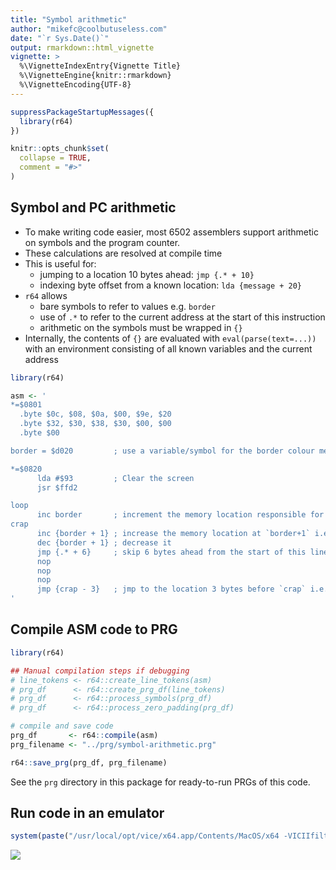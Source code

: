 ---
title: "Symbol arithmetic"
author: "mikefc@coolbutuseless.com"
date: "`r Sys.Date()`"
output: rmarkdown::html_vignette
vignette: >
  %\VignetteIndexEntry{Vignette Title}
  %\VignetteEngine{knitr::rmarkdown}
  %\VignetteEncoding{UTF-8}
---

```{r setup, include = FALSE}
suppressPackageStartupMessages({
  library(r64)  
})

knitr::opts_chunk$set(
  collapse = TRUE,
  comment = "#>"
)
```

Symbol and PC arithmetic
------------------------------------------------------------------------------

* To make writing code easier, most 6502 assemblers support arithmetic on symbols and the program counter.
* These calculations are resolved at compile time
* This is useful for: 
    * jumping to a location 10 bytes ahead: `jmp {.* + 10}`
    * indexing byte offset from a known location:  `lda {message + 20}`
* `r64` allows
    * bare symbols to refer to values e.g. `border` 
    * use of `.*` to refer to the current address at the start of this instruction
    * arithmetic on the symbols must be wrapped in `{}`
* Internally, the contents of `{}` are evaluated with `eval(parse(text=...))` with an environment consisting
  of all known variables and the current address


```{r}
library(r64)

asm <- '
*=$0801
  .byte $0c, $08, $0a, $00, $9e, $20
  .byte $32, $30, $38, $30, $00, $00
  .byte $00

border = $d020         ; use a variable/symbol for the border colour memory loation

*=$0820
      lda #$93         ; Clear the screen
      jsr $ffd2

loop  
      inc border       ; increment the memory location responsible for border colour
crap
      inc {border + 1} ; increase the memory location at `border+1` i.e. $d021 (screen colour)
      dec {border + 1} ; decrease it
      jmp {.* + 6}     ; skip 6 bytes ahead from the start of this line
      nop
      nop
      nop
      jmp {crap - 3}   ; jmp to the location 3 bytes before `crap` i.e. `loop`
'
```



Compile ASM code to PRG
------------------------------------------------------------------------------

```{r eval=FALSE}
library(r64)

## Manual compilation steps if debugging
# line_tokens <- r64::create_line_tokens(asm)
# prg_df      <- r64::create_prg_df(line_tokens)
# prg_df      <- r64::process_symbols(prg_df)
# prg_df      <- r64::process_zero_padding(prg_df)

# compile and save code
prg_df       <- r64::compile(asm)
prg_filename <- "../prg/symbol-arithmetic.prg"

r64::save_prg(prg_df, prg_filename)
```

See the `prg` directory in this package for ready-to-run PRGs of this code.





Run code in an emulator
------------------------------------------------------------------------------

```{r eval=FALSE}
system(paste("/usr/local/opt/vice/x64.app/Contents/MacOS/x64 -VICIIfilter 0 -silent", prg_filename), wait=FALSE)
```




![](img/symbol-arithmetic.png)
